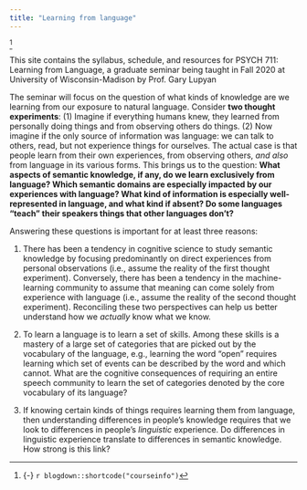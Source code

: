 ```yaml
---
title: "Learning from language"
---
```


^[{-} `r blogdown::shortcode("courseinfo")`] 

This site contains</span> the syllabus, schedule, and resources for PSYCH 711: Learning from Language, a graduate seminar being taught in Fall 2020 at University of Wisconsin-Madison by Prof. Gary Lupyan

The seminar will focus on the question of what kinds of knowledge are we learning from our exposure to natural language. Consider **two thought experiments**: (1) Imagine if everything humans knew, they learned from personally doing things and from observing others do things. (2) Now imagine if the only source  of information was language: we can talk to others, read, but not experience things for ourselves. The actual case is that people learn from their own experiences, from observing others, _and also_ from language in its various forms. This brings us to the question: **What aspects of semantic knowledge, if any, do we learn exclusively from language? Which semantic domains are especially impacted by our experiences with language? What kind of information is especially well-represented in language, and what kind if absent? Do some languages "teach" their speakers things that other languages don't?**

Answering these questions is important for at least three reasons: 

1. There has been a tendency in cognitive science to study semantic knowledge by focusing predominantly on direct experiences from personal observations (i.e., assume the reality of the first thought experiment). Conversely, there has been a tendency in the machine-learning community to assume that meaning can come solely from experience with language (i.e., assume the reality of the second thought experiment). Reconciling these two perspectives can help us better understand how we *actually* know what we know.

2. To learn a language is to learn a set of skills. Among these skills is a mastery of a large set of categories that are picked out by the vocabulary of the language, e.g., learning the word "open" requires learning which set of events can be described by the word and which cannot. What are the cognitive consequences of requiring an entire speech community to learn the set of categories denoted by the core vocabulary of its language?

3. If knowing certain kinds of things requires learning them from language, then understanding differences in people's knowledge requires that we look to differences in people's _linguistic_ experience. Do differences in linguistic experience translate to differences in semantic knowledge. How strong is this link?
